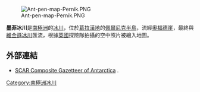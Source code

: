 [[Image:Ant-pen-map-Pernik.PNG|thumb]]

{{coord|66|54|S|66|20|W|display=title}}

'''墨菲冰川'''是[[南極洲|南極洲]]的[[冰川|冰川]]，位於[[葛拉漢地|葛拉漢地]]的[[佩爾尼克半島|佩爾尼克半島]]，流經[[奧福德崖|奧福德崖]]，最終與[[維金遜冰川|維金遜冰川]]匯流，根據[[英國|英國]]探險隊拍攝的空中照片被繪入地圖。

==外部連結==
* [http://data.aad.gov.au/aadc/gaz/scar/ SCAR Composite Gazetteer of Antarctica] {{WebCite|url=https://www.webcitation.org/5ug2CfC7m?url=http://data.aad.gov.au/aadc/gaz/scar/ |date=20101202140255 |dateformat=iso }}.

{{DEFAULTSORT:Murphy Glacier}}
[[Category:南極洲冰川|Category:南極洲冰川]]


{{LoubetCoast-geo-stub}}